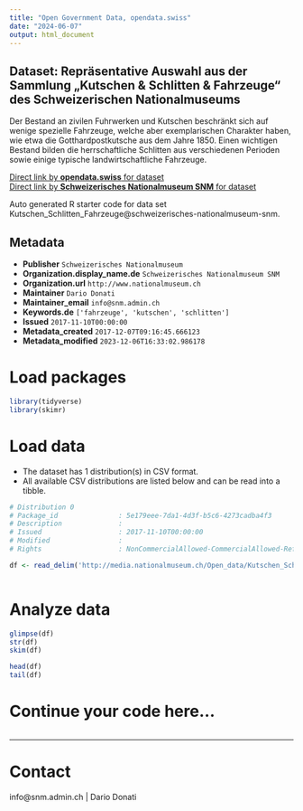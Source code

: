 ```yaml
---
title: "Open Government Data, opendata.swiss"
date: "2024-06-07"
output: html_document
---
```


## Dataset: Repräsentative Auswahl aus der Sammlung „Kutschen & Schlitten & Fahrzeuge“ des Schweizerischen Nationalmuseums

Der Bestand an zivilen Fuhrwerken und Kutschen beschränkt sich auf wenige spezielle Fahrzeuge, welche aber exemplarischen Charakter haben, wie etwa die Gotthardpostkutsche aus dem Jahre 1850. Einen wichtigen Bestand bilden die herrschaftliche Schlitten aus verschiedenen Perioden sowie einige typische landwirtschaftliche Fahrzeuge.

[Direct link by **opendata.swiss** for dataset](https://opendata.swiss/de/dataset/kutschen_schlitten_fahrzeuge)<br>
[Direct link by **Schweizerisches Nationalmuseum SNM** for dataset](https://www.nationalmuseum.ch/sammlung_online/)

Auto generated R starter code for data set Kutschen_Schlitten_Fahrzeuge@schweizerisches-nationalmuseum-snm.

## Metadata

- **Publisher** `Schweizerisches Nationalmuseum`
- **Organization.display_name.de** `Schweizerisches Nationalmuseum SNM`
- **Organization.url** `http://www.nationalmuseum.ch`
- **Maintainer** `Dario Donati`
- **Maintainer_email** `info@snm.admin.ch`
- **Keywords.de** `['fahrzeuge', 'kutschen', 'schlitten']`
- **Issued** `2017-11-10T00:00:00`
- **Metadata_created** `2017-12-07T09:16:45.666123`
- **Metadata_modified** `2023-12-06T16:33:02.986178`


# Load packages

```r

library(tidyverse)
library(skimr)

```

# Load data

-   The dataset has 1 distribution(s) in CSV format.
-   All available CSV distributions are listed below and can be read into a tibble.

```r

# Distribution 0
# Package_id               : 5e179eee-7da1-4d3f-b5c6-4273cadba4f3
# Description              : 
# Issued                   : 2017-11-10T00:00:00
# Modified                 : 
# Rights                   : NonCommercialAllowed-CommercialAllowed-ReferenceRequired

df <- read_delim('http://media.nationalmuseum.ch/Open_data/Kutschen_Schlitten_Fahrzeuge.csv')



```

# Analyze data

```r

glimpse(df)
str(df)
skim(df)

head(df)
tail(df)

```

# Continue your code here...

```r

```

------------------------------------------------------------------------

# Contact

info@snm.admin.ch | Dario Donati
